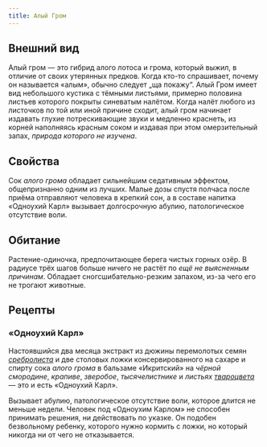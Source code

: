 ```yaml
---
title: Алый Гром
---
```


<ButtonCover src="/menu/guidebook/books/herbarium/herbs/crimthunder/pic.jpg" title="Алый Гром"/>

## Внешний вид
Алый гром — это гибрид алого лотоса и грома, который выжил, в отличие от своих утерянных предков. Когда кто-то спрашивает, почему он называется «алым», обычно следует „ща покажу“. Алый Гром имеет вид небольшого кустика с тёмными листьями, примерно половина листьев которого покрыты синеватым налётом. Когда налёт любого из листочков по той или иной причине сходит, алый гром начинает издавать глухие потрескивающие звуки и медленно краснеть, из корней наполняясь красным соком и издавая при этом омерзительный запах, *природа которого не изучена*.

## Свойства
Сок *алого грома* обладает сильнейшим седативным эффектом, общепризнанно одним из лучших. Малые дозы спустя полчаса после приёма отправляют человека в крепкий сон, а в составе напитка «Одноухий Карл» вызывает долгосрочную абулию, патологическое отсутствие воли.

## Обитание
Растение-одиночка, предпочитающее берега чистых горных озёр. В радиусе трёх шагов больше ничего не растёт по *ещё не выясненным причинам*. Обладает сногсшибательно-резким запахом, из-за чего его не трогают животные.

## Рецепты
### «Одноухий Карл»
Настоявшийся два месяца экстракт из дюжины перемолотых семян [*сребролиста*](../silverleaf) и две столовых ложки консервированного на сахаре и спирту сока *алого грома* в бальзаме «Икритский» на *чёрной смородине*, *крапиве*, *зверобое*, *тысячелистнике* и *листьях [твароцвета](../twarocvet)* — это и есть «Одноухий Карл».

Вызывает абулию, патологическое отсутствие воли, которое длится не меньше недели. Человек под «Одноухим Карлом» не способен принимать решения, ни действовать по указке. Он подобен безвольному ребенку, которого нужно кормить с ложки, но который никогда ни от чего не отказывается.
